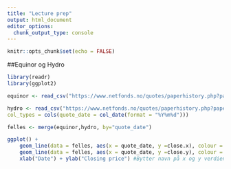 ```yaml
---
title: "Lecture prep"
output: html_document
editor_options: 
  chunk_output_type: console
---
```


```r
knitr::opts_chunk$set(echo = FALSE)
```

##Equinor og Hydro

```r
library(readr)
library(ggplot2)

equinor <- read_csv("https://www.netfonds.no/quotes/paperhistory.php?paper=EQNR.OSE&csv_format=csv", col_types = cols(quote_date = col_date(format = "%Y%m%d")))

hydro <- read_csv("https://www.netfonds.no/quotes/paperhistory.php?paper=NHY.OSE&csv_format=csv", 
col_types = cols(quote_date = col_date(format = "%Y%m%d")))

felles <- merge(equinor,hydro, by="quote_date")

ggplot() +
    geom_line(data = felles, aes(x = quote_date, y =close.x), colour = "red" ) +   #Equinor
    geom_line(data = felles, aes(x = quote_date, y =close.y), colour = "blue") +    #Hydro
    xlab("Date") + ylab("Closing price") #Bytter navn på x og y verdien
```






